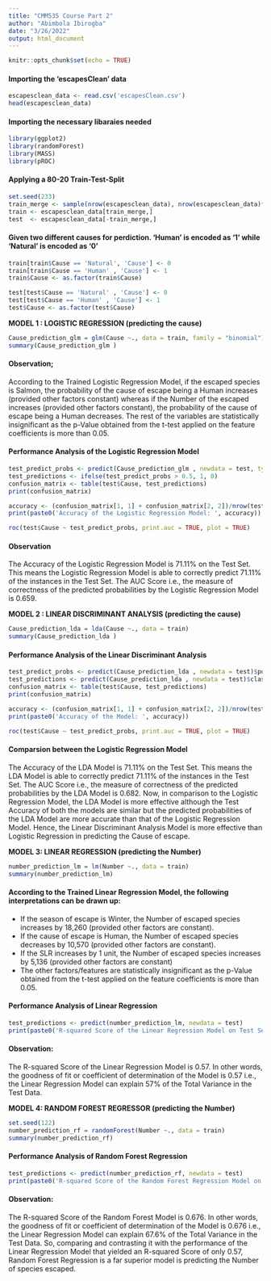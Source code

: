 ---
title: "CMM535 Course Part 2"
author: "Abimbola Ibirogba"
date: "3/26/2022"
output: html_document
---

```{r setup, include=FALSE}
knitr::opts_chunk$set(echo = TRUE)
```

#### Importing the 'escapesClean' data 

```{r}
escapesclean_data <- read.csv('escapesClean.csv')
head(escapesclean_data)
```

#### Importing the necessary libaraies needed

```{r}
library(ggplot2)
library(randomForest)
library(MASS)
library(pROC)
```

#### Applying a 80-20 Train-Test-Split 

```{r}
set.seed(233)
train_merge <- sample(nrow(escapesclean_data), nrow(escapesclean_data)*.8)
train <- escapesclean_data[train_merge,]
test  <- escapesclean_data[-train_merge,]
```

#### Given two different causes for perdiction. 'Human' is encoded as '1' while 'Natural' is encoded as '0' 

```{r}
train[train$Cause == 'Natural', 'Cause'] <- 0
train[train$Cause == 'Human' , 'Cause'] <- 1
train$Cause <- as.factor(train$Cause)

test[test$Cause == 'Natural' , 'Cause'] <- 0
test[test$Cause == 'Human' , 'Cause'] <- 1
test$Cause <- as.factor(test$Cause)
```

**MODEL 1 : LOGISTIC REGRESSION (predicting the cause)**

```{r}
Cause_prediction_glm = glm(Cause ~., data = train, family = "binomial")
summary(Cause_prediction_glm )
```

#### Observation;

According to the Trained Logistic Regression Model, if the escaped species is Salmon, the probability of the cause of escape being a Human increases (provided other factors constant) whereas if the Number of the escaped increases (provided other factors constant), the probability of the cause of escape being a Human decreases. The rest of the variables are statistically insignificant as the p-Value obtained from the t-test applied on the feature coefficients is more than 0.05.

#### Performance Analysis of the Logistic Regression Model

```{r}
test_predict_probs <- predict(Cause_prediction_glm , newdata = test, type = "response")
test_predictions <- ifelse(test_predict_probs > 0.5, 1, 0)
confusion_matrix <- table(test$Cause, test_predictions)
print(confusion_matrix)

accuracy <- (confusion_matrix[1, 1] + confusion_matrix[2, 2])/nrow(test)
print(paste0('Accuracy of the Logistic Regression Model: ', accuracy))

roc(test$Cause ~ test_predict_probs, print.auc = TRUE, plot = TRUE)
```
#### Observation

The Accuracy of the Logistic Regression Model is 71.11% on the Test Set. This means the Logistic Regression Model is able to correctly predict 71.11% of the instances in the Test Set. The AUC Score i.e., the measure of correctness of the predicted probabilities by the Logistic Regression Model is 0.659.

**MODEL 2 : LINEAR DISCRIMINANT ANALYSIS (predicting the cause)**

```{r}
Cause_prediction_lda = lda(Cause ~., data = train)
summary(Cause_prediction_lda )
```
#### Performance Analysis of  the Linear Discriminant Analysis

```{r}
test_predict_probs <- predict(Cause_prediction_lda , newdata = test)$posterior[, 1]
test_predictions <- predict(Cause_prediction_lda , newdata = test)$class
confusion_matrix <- table(test$Cause, test_predictions)
print(confusion_matrix)

accuracy <- (confusion_matrix[1, 1] + confusion_matrix[2, 2])/nrow(test)
print(paste0('Accuracy of the Model: ', accuracy))

roc(test$Cause ~ test_predict_probs, print.auc = TRUE, plot = TRUE)
```

#### Comparsion between the Logistic Regression Model

The Accuracy of the LDA Model is 71.11% on the Test Set. This means the LDA Model is able to correctly predict 71.11% of the instances in the Test Set. The AUC Score i.e., the measure of correctness of the predicted probabilities by the LDA Model is 0.682. Now, in comparison to the Logistic Regression Model, the LDA Model is more effective although the Test Accuracy of both the models are similar but the predicted probabilities of the LDA Model are more accurate than that of the Logistic Regression Model. Hence, the Linear Discriminant Analysis Model is more effective than Logistic Regression in predicting the Cause of escape.

**MODEL 3: LINEAR REGRESSION (predicting the Number)**

```{r}
number_prediction_lm = lm(Number ~., data = train)
summary(number_prediction_lm)
```
#### According to the Trained Linear Regression Model, the following interpretations can be drawn up:

* If the season of escape is Winter, the Number of escaped species increases by 18,260 (provided other factors are constant).
* If the cause of escape is Human, the Number of escaped species decreases by 10,570 (provided other factors are constant).
* If the SLR increases by 1 unit, the Number of escaped species increases by 5,136 (provided other factors are constant)
* The other factors/features are statistically insignificant as the p-Value obtained from the t-test applied on the feature coefficients is more than 0.05.

#### Performance Analysis of Linear Regression
```{r}
test_predictions <- predict(number_prediction_lm, newdata = test)
print(paste0('R-squared Score of the Linear Regression Model on Test Set: ', cor(test$Number, test_predictions)**2))
```
#### Observation:

The R-squared Score of the Linear Regression Model is 0.57. In other words, the goodness of fit or coefficient of determination of the Model is 0.57 i.e., the Linear Regression Model can explain 57% of the Total Variance in the Test Data.

**MODEL 4: RANDOM FOREST REGRESSOR (predicting the Number)**
```{r}
set.seed(122)
number_prediction_rf = randomForest(Number ~., data = train)
summary(number_prediction_rf)
```
#### Performance Analysis of Random Forest Regression
```{r}
test_predictions <- predict(number_prediction_rf, newdata = test)
print(paste0('R-squared Score of the Random Forest Regression Model on Test Set: ', cor(test$Number, test_predictions)**2))
```
#### Observation:

The R-squared Score of the Random Forest Model is 0.676. In other words, the goodness of fit or coefficient of determination of the Model is 0.676 i.e., the Linear Regression Model can explain 67.6% of the Total Variance in the Test Data. So, comparing and contrasting it with the performance of the Linear Regression Model that yielded an R-squared Score of only 0.57, Random Forest Regression is a far superior model is predicting the Number of species escaped.
